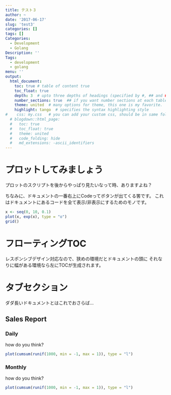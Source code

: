 ---
title: テスト３
author: ~
date: '2017-06-17'
slug: 'test3'
categories: []
tags: []
Categories:
  - Development
  - Golang
Description: ''
Tags:
  - development
  - golang
menu: ''
output: 
  html_document:
    toc: true # table of content true
    toc_float: true
    depth: 3  # upto three depths of headings (specified by #, ## and ###)
    number_sections: true  ## if you want number sections at each table header
    theme: united  # many options for theme, this one is my favorite.
    highlight: tango  # specifies the syntax highlighting style
#    css: my.css   # you can add your custom css, should be in same folder
  # blogdown::html_page:
  #   toc: true
  #   toc_float: true
  #   theme: united
  #   code_folding: hide
  #   md_extensions: -ascii_identifiers
---

# プロットしてみましょう
プロットのスクリプトを後からやっぱり見たいなって時、ありますよね？

ちなみに、ドキュメントの一番右上にCodeってボタンが出てくる筈です。
これはドキュメントにあるコードを全て表示/非表示にするためのモノです。
```{r}
x <- seq(0, 10, 0.1)
plot(x, exp(x), type = "o")
grid()
```


# フローティングTOC
レスポンシブデザイン対応なので、狭めの環境だとドキュメントの頭に
それなりに幅がある環境なら左にTOCが生成されます。


# タブセクション
ダダ長いドキュメントとはこれでおさらば…

## Sales Report {.tabset}
### Daily
how do you think?
```{r}
plot(cumsum(runif(1000, min = -1, max = 1)), type = "l")
```

### Monthly
how do you think?
```{r}
plot(cumsum(runif(1000, min = -1, max = 1)), type = "l")
```